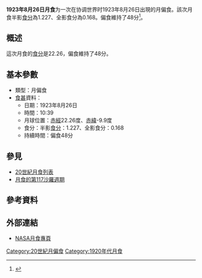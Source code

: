 {{vfd|沒有足夠的可靠資料來源能夠讓這個條目符合[[Wikipedia:關注度|Wikipedia:關注度]]中的標準|date=2022/06/08}}
{{Notability|time=2022-05-09T07:52:44+00:00}}
{{Infobox lunar eclipse
| date        = 1923年8月26日
| time        = 10:39
| nature     = 月偏食
| saros       = 117
| gamma           = 0.913
| magnitude      = 半影食分：1.227<br/>全影食分：0.168
| par_duration   = 48分
| tot_duration    = 
| chart               = Lunar eclipse chart close-1923Aug26.png
}}
'''1923年8月26日月食'''为一次在协调世界时1923年8月26日出現的月偏食。該次月食半影[[食分|食分]]為1.227、全影食分為0.168。偏食維持了48分<ref name="nasa_catalog_list">{{cite web|url=http://eclipse.gsfc.nasa.gov/LEcat/LE1901-2000.html|title=Lunar Eclipses: 1901 to 2000|language=en|publisher=[[NASA|NASA]]|archiveurl=https://web.archive.org/web/20080331031357/http://eclipse.gsfc.nasa.gov/LEcat/LE1901-2000.html|archivedate=2008-03-31|deadurl=yes|accessdate=2016-09-10}}</ref>。

== 概述 ==
這次月食的[[食分|食分]]是22.26，偏食維持了48分。

== 基本參數 ==
{{NoteUTC}}
* 類型：月偏食
*[[食甚|食甚]]資料：
** 日期：1923年8月26日
** 時間：10:39
** 月球位置：[[赤經|赤經]]22.26度、[[赤緯|赤緯]]-9.9度
** 食分：半影[[食分|食分]]：1.227、全影食分：0.168
** 持續時間：偏食48分

== 參見 ==
{{portal box|天文學}}
* [[20世紀月食列表|20世紀月食列表]]
* [[月食的第117沙羅週期|月食的第117沙羅週期]]

== 參考資料 ==
{{reflist}}

== 外部連結 ==
* [http://eclipse.gsfc.nasa.gov/lunar.html NASA月食專頁]{{Wayback|url=http://eclipse.gsfc.nasa.gov/lunar.html |date=20181231235927 }}{{en icon}}
{{Lunar-eclipse-stub}}
{{月食}}

[[Category:20世紀月偏食|Category:20世紀月偏食]]
[[Category:1920年代月食|Category:1920年代月食]]